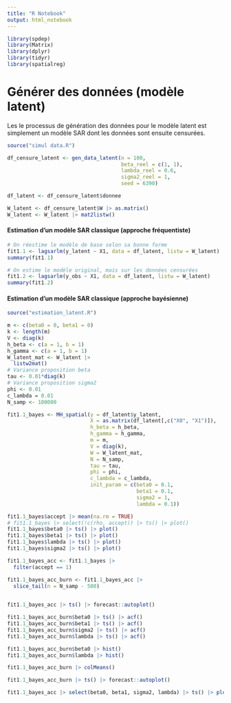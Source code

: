 ```yaml
---
title: "R Notebook"
output: html_notebook
---
```

```r
library(spdep)
library(Matrix)
library(dplyr)
library(tidyr)
library(spatialreg)
```

# Générer des données (modèle latent)

Les le processus de génération des données pour le modèle latent est simplement un modèle SAR dont les données sont ensuite censurées.

```r

source("simul data.R")

df_censure_latent <- gen_data_latent(n = 100,
                                     beta_reel = c(1, 1),
                                     lambda_reel = 0.6,
                                     sigma2_reel = 1,
                                     seed = 6390)

df_latent <- df_censure_latent$donnee

W_latent <- df_censure_latent$W |> as.matrix()
W_latent <- W_latent |> mat2listw()
```

#### Estimation d'un modèle SAR classique (approche fréquentiste)

```r
# On réestime le modèle de base selon sa bonne forme
fit1.1 <- lagsarlm(y_latent ~ X1, data = df_latent, listw = W_latent)
summary(fit1.1)

# On estime le modèle original, mais sur les données censurées
fit1.2 <- lagsarlm(y_obs ~ X1, data = df_latent, listw = W_latent)
summary(fit1.2)
```

#### Estimation d'un modèle SAR classique (approche bayésienne)

```r
source("estimation_latent.R")

m <- c(beta0 = 0, beta1 = 0)
k <- length(m)
V <- diag(k)
h_beta <- c(a = 1, b = 1)
h_gamma <- c(a = 1, b = 1)
W_latent_mat <- W_latent |> 
  listw2mat()
# Variance proposition beta
tau <- 0.01*diag(k)
# Variance proposition sigma2
phi <- 0.01
c_lambda = 0.01
N_samp <- 100000

fit1.1_bayes <- MH_spatial(y = df_latent$y_latent,
                           X = as.matrix(df_latent[,c("X0", "X1")]),
                           h_beta = h_beta,
                           h_gamma = h_gamma,
                           m = m,
                           V = diag(k),
                           W = W_latent_mat,
                           N = N_samp,
                           tau = tau,
                           phi = phi,
                           c_lambda = c_lambda,
                           init_param = c(beta0 = 0.1, 
                                          beta1 = 0.1, 
                                          sigma2 = 1, 
                                          lambda = 0.1))

fit1.1_bayes$accept |> mean(na.rm = TRUE)
# fit1.1_bayes |> select(!c(rho, accept)) |> ts() |> plot()
fit1.1_bayes$beta0 |> ts() |> plot()
fit1.1_bayes$beta1 |> ts() |> plot()
fit1.1_bayes$lambda |> ts() |> plot()
fit1.1_bayes$sigma2 |> ts() |> plot()

fit1.1_bayes_acc <- fit1.1_bayes |> 
  filter(accept == 1)

fit1.1_bayes_acc_burn <- fit1.1_bayes_acc |> 
  slice_tail(n = N_samp - 500)
  

fit1.1_bayes_acc |> ts() |> forecast::autoplot()

fit1.1_bayes_acc_burn$beta0 |> ts() |> acf()
fit1.1_bayes_acc_burn$beta1 |> ts() |> acf()
fit1.1_bayes_acc_burn$sigma2 |> ts() |> acf()
fit1.1_bayes_acc_burn$lambda |> ts() |> acf()

fit1.1_bayes_acc_burn$beta0 |> hist()
fit1.1_bayes_acc_burn$lambda |> hist()

fit1.1_bayes_acc_burn |> colMeans()

fit1.1_bayes_acc_burn |> ts() |> forecast::autoplot()

fit1.1_bayes_acc |> select(beta0, beta1, sigma2, lambda) |> ts() |> plot()

```

